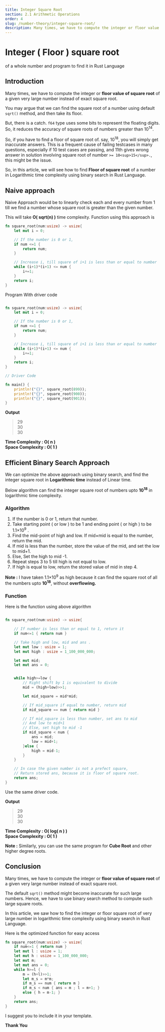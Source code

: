 ```yaml
---
title: Integer Square Root
section: 2.1 Arithmetic Operations
order: 4
slug: /number-theory/integer-square-root/
description: Many times, we have to compute the integer or floor value of square root. In this article, we will see how to find the integer or floor square root of very large number in logarithmic time complexity using binary search in Rust Language.
---
```


# Integer ( Floor ) square root
of a whole number and program to find it in Rust Language

## Introduction

Many times, we have to compute the integer or **floor value of square root** of a given very large number instead of  exact square root.

You may argue that we can find the square root of a number using default `sqrt()` method, and then take its floor.

But, there is a catch. `f64` type uses some bits to represent the floating digits. So, it reduces the accuracy of square roots of numbers greater than 10<sup>14</sup>.

So, if you have to find a floor of square root of. say, 10<sup>18</sup>, you will simply get inaccurate answers.
This is a frequent cause of failing testcases in many questions, especially if 10 test cases are passing, and 11th gives wrong answer in solution involving square root of number `>= 10<sup>15</sup>.`, this might be the issue.

So, in this article, we will see how to find **Floor of square root** of a number in Logarithmic time complexity using binary search in Rust Language.

## Naive approach

Naive Approach would be to linearly check each and every number from 1 till we find a number whose square root is greater than the given number.

This will take **O( sqrt(n) )** time complexity. Function using this approach is

```rust
fn square_root(num:usize) -> usize{
    let mut i = 0;

    // If the number is 0 or 1,
    if num <=1 {
        return num;
    }

    // Increase i, till square of i+1 is less than or equal to number
    while (i+1)*(i+1) <= num {
        i+=1;
    }
    return i;
}
```

Program With driver code

```rust

fn square_root(num:usize) -> usize{
    let mut i = 0;

    // If the number is 0 or 1,
    if num <=1 {
        return num;
    }

    // Increase i, till square of i+1 is less than or equal to number
    while (i+1)*(i+1) <= num {
        i+=1;
    }
    return i;
}

// Driver Code

fn main() {
    println!("{}", square_root(899));
    println!("{}", square_root(900));
    println!("{}", square_root(901));
}
```

**Output**

> 29 <br/>
30 <br/>
30

**Time Complexity : O( n )** <br/>
**Space Complexity : O( 1 )**


## Efficient Binary Search Approach

We can optimize the above approach using binary search, and find the integer square root in  **Logarithmic time** instead of Linear time.

Below algorithm can find the integer square root of numbers upto **10<sup>18</sup>** in logarithmic time complexity.

### Algorithm

1. If the number is 0 or 1, return that number.
2. Take starting point ( or low ) to be 1 and ending point ( or high ) to be 1.1×10<sup>9</sup> .
3. Find the mid-point of high and low. If mid×mid is equal to the number, return the mid.
4. If mid is less than the number, store the value of the mid, and set the low to mid+1.
5. Else, Set the high to mid -1.
6. Repeat steps 3 to 5 till high is not equal to low.
7. If high is equal to low, return the stored value of mid in step 4.

**Note :** I have taken 1.1×10<sup>9</sup> as high because it can find the square root of all the numbers upto  **10<sup>18</sup>**, without **overflowing.**

### Function

Here is the function using above algorithm

```rust

fn square_root(num:usize) -> usize{

    // If number is less than or equal to 1, return it
    if num<=1 { return num }

    // Take high and low, mid and ans .
    let mut low : usize = 1;
    let mut high : usize = 1_100_000_000;

    let mut mid;
    let mut ans = 0;


    while high>=low {
        // Right shift by 1 is equivalent to divide
        mid = (high+low)>>1;

        let mid_square = mid*mid;

        // If mid_square if equal to number, return mid
        if mid_square == num { return mid }

        // If mid_square is less than number, set ans to mid
        // And low to mid+1
        // Else, set high to mid -1
        if mid_square < num {
            ans = mid;
            low = mid+1;
        }else {
            high = mid-1;
        }
    }

    // In case the given number is not a prefect square,
    // Return stored ans, because it is floor of square root.
    return ans;
}
```

Use the same driver code.

**Output**

> 29 <br/>
30 <br/>
30

**Time Complexity : O( log( n ) )** <br/>
**Space Complexity : O( 1 )**


**Note :** Similarly, you can use the same program for **Cube Root** and other higher degree roots.

## Conclusion

Many times, we have to compute the integer or **floor value of square root** of a given very large number instead of  exact square root.

The default `sqrt()` method might become inaccurate for such large numbers. Hence, we have to use binary search method to compute such large square roots.

In this article, we saw how to find the integer or floor square root of very large number in logarithmic time complexity using binary search in Rust Language.

Here is the optimized function for easy access

```rust
fn square_root(num:usize) -> usize{
    if num<=1 { return num }
    let mut l : usize = 1;
    let mut h : usize = 1_100_000_000;
    let mut m;
    let mut ans = 0;
    while h>=l {
        m = (h+l)>>1;
        let m_s = m*m;
        if m_s == num { return m }
        if m_s < num { ans = m ; l = m+1; }
        else { h = m-1; }
    }
    return ans;
}
```

I suggest you to include it in your template.

**Thank You**



<SEO title="Integer ( Floor value ) of Square Root of very large number using Binary Search - Rust Programming"
     description="Many times, we have to compute the integer or floor value of square root. In this article, we will see how to find the integer or floor square root of very large number in logarithmic time complexity using binary search in Rust Language" />
